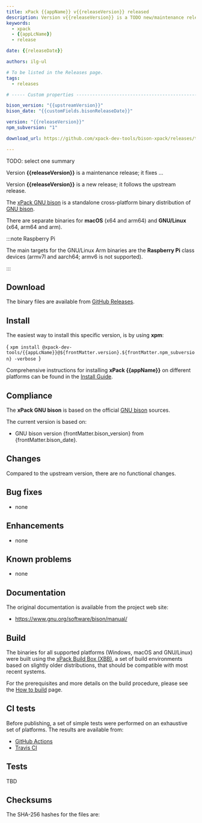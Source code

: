 ```yaml
---
title: xPack {{appName}} v{{releaseVersion}} released
description: Version v{{releaseVersion}} is a TODO new/maintenance release
keywords:
  - xpack
  - {{appLcName}}
  - release

date: {{releaseDate}}

authors: ilg-ul

# To be listed in the Releases page.
tags:
  - releases

# ----- Custom properties -----------------------------------------------------

bison_version: "{{upstreamVersion}}"
bison_date: "{{customFields.bisonReleaseDate}}"

version: "{{releaseVersion}}"
npm_subversion: "1"

download_url: https://github.com/xpack-dev-tools/bison-xpack/releases/tag/v{{releaseVersion}}/

---
```




TODO: select one summary

Version **{{releaseVersion}}** is a maintenance release; it fixes ...

Version **{{releaseVersion}}** is a new release; it follows the upstream release.

<!-- truncate -->

<PageMetadata title={frontMatter.seo_title} />

The [xPack GNU bison](https://xpack-dev-tools.github.io/bison-xpack/)
is a standalone cross-platform binary distribution of
[GNU bison](https://www.gnu.org/software/bison/).

There are separate binaries for
**macOS** (x64 and arm64)
and **GNU/Linux** (x64, arm64 and arm).

:::note Raspberry Pi

The main targets for the GNU/Linux Arm
binaries are the **Raspberry Pi** class devices (armv7l and aarch64;
armv6 is not supported).

:::

## Download

The binary files are available from <a href={frontMatter.download_url}>GitHub Releases</a>.

<Prerequisites/>

## Install

The easiest way to install this specific version, is by using **xpm**:

<CodeBlock language="console"> {
`xpm install @xpack-dev-tools/{{appLcName}}@${frontMatter.version}.${frontMatter.npm_subversion} -verbose
`} </CodeBlock>

Comprehensive instructions for installing **xPack {{appName}}** on different platforms
can be found in the [Install Guide](/docs/install/).

## Compliance

The **xPack GNU bison** is based on the official
[GNU bison](https://www.gnu.org/software/bison/) sources.

The current version is based on:

- GNU bison version {frontMatter.bison_version}
from {frontMatter.bison_date}.

## Changes

Compared to the upstream version, there are no functional changes.

## Bug fixes

- none

## Enhancements

- none

## Known problems

- none

## Documentation

The original documentation is available from
the project web site:

- https://www.gnu.org/software/bison/manual/

## Build

The binaries for all supported platforms
(Windows, macOS and GNU/Linux) were built using the
[xPack Build Box (XBB)](https://xpack.github.io/xbb/), a set
of build environments based on slightly older distributions, that should be
compatible with most recent systems.

For the prerequisites and more details on the build procedure, please see the
[How to build](https://github.com/xpack-dev-tools/bison-xpack/blob/xpack/README-MAINTAINER.md) page.

## CI tests

Before publishing, a set of simple tests were performed on an exhaustive
set of platforms. The results are available from:

- [GitHub Actions](https://github.com/xpack-dev-tools/bison-xpack/actions/)
- [Travis CI](https://app.travis-ci.com/github/xpack-dev-tools/bison-xpack/builds/)

## Tests

TBD

## Checksums

The SHA-256 hashes for the files are:

